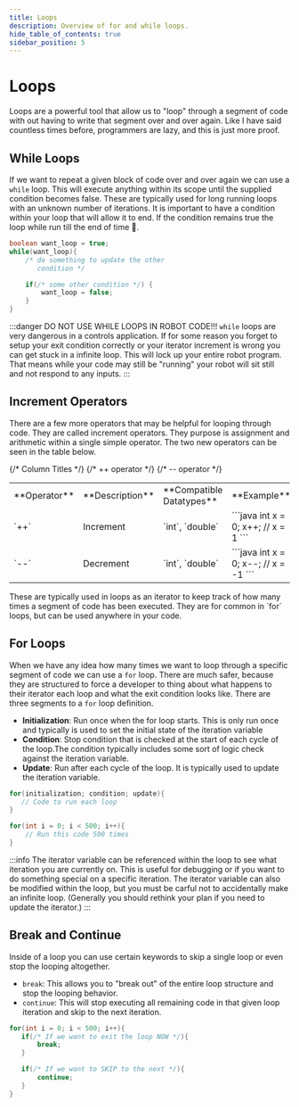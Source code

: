 ```yaml
---
title: Loops
description: Overview of for and while loops.
hide_table_of_contents: true
sidebar_position: 5
---
```


# Loops
Loops are a powerful tool that allow us to "loop" through a segment of code with out having to write that segment over and over again. Like I have said countless times before, programmers are lazy, and this is just more proof.

## While Loops
If we want to repeat a given block of code over and over again we can use a `while` loop. This will execute anything within its scope until the supplied condition becomes false. These are typically used for long running loops with an unknown number of iterations. It is important to have a condition within your loop that will allow it to end. If the condition remains true the loop while run till the end of time 👴.
```java
boolean want_loop = true;
while(want_loop){
    /* do something to update the other
       condition */

    if(/* some other condition */) {
        want_loop = false;
    }
}
```
:::danger DO NOT USE WHILE LOOPS IN ROBOT CODE!!!
`while` loops are very dangerous in a controls application. If for some reason you forget to setup your exit condition correctly or your iterator increment is wrong you can get stuck in a infinite loop. This will lock up your entire robot program. That means while your code may still be "running" your robot will sit still and not respond to any inputs.
:::

## Increment Operators
There are a few more operators that may be helpful for looping through code. They are called increment operators. They purpose is assignment and arithmetic within a single simple operator. The two new operators can be seen in the table below.
<table>
<tr>
{/* Column Titles */}
<td> **Operator** </td>
<td> **Description** </td>
<td> **Compatible Datatypes** </td>
<td> **Example** </td>
</tr>
<tr>
{/* ++ operator */}
<td style={{textAlign: 'center', fontSize: 25}}> `++` </td>
<td> Increment </td>
<td > `int`, `double` </td>
<td>
```java
int x = 0;
x++; // x = 1
```
</td>
</tr>
<tr>
{/* -- operator */}
<td style={{textAlign: 'center', fontSize: 25}}> `--` </td>
<td> Decrement </td>
<td> `int`, `double` </td>
<td>
```java
int x = 0;
x--; // x = -1
```
</td>
</tr>
</table>
These are typically used in loops as an iterator to keep track of how many times a segment of code has been executed. They are for common in `for` loops, but can be used anywhere in your code.

## For Loops
When we have any idea how many times we want to loop through a specific segment of code we can use a `for` loop. There are much safer, because they are structured to force a developer to thing about what happens to their iterator each loop and what the exit condition looks like. There are three segments to a `for` loop definition.
- **Initialization**: Run once when the for loop starts. This is only run once and typically is used to set the initial state of the iteration variable
- **Condition**: Stop condition that is checked at the start of each cycle of the loop.The condition typically includes some sort of logic check against the iteration variable.
- **Update**: Run after each cycle of the loop. It is typically used to update the iteration variable.
```java title="Syntax"
for(initialization; condition; update){
   // Code to run each loop
}
```
```java title="Code Example"
for(int i = 0; i < 500; i++){
    // Run this code 500 times
}
```
:::info
The iterator variable can be referenced within the loop to see what iteration you are currently on. This is useful for debugging or if you want to do something special on a specific iteration. The iterator variable can also be modified within the loop, but you must be carful not to accidentally make an infinite loop. (Generally you should rethink your plan if you need to update the iterator.)
:::

## Break and Continue
Inside of a loop you can use certain keywords to skip a single loop or even stop the looping altogether.
- `break`: This allows you to "break out" of the entire loop structure and stop the looping behavior.
- `continue`: This will stop executing all remaining code in that given loop iteration and skip to the next iteration.

```java
for(int i = 0; i < 500; i++){
   if(/* If we want to exit the loop NOW */){
       break;
   }

   if(/* If we want to SKIP to the next */){
       continue;
   }
}
```
